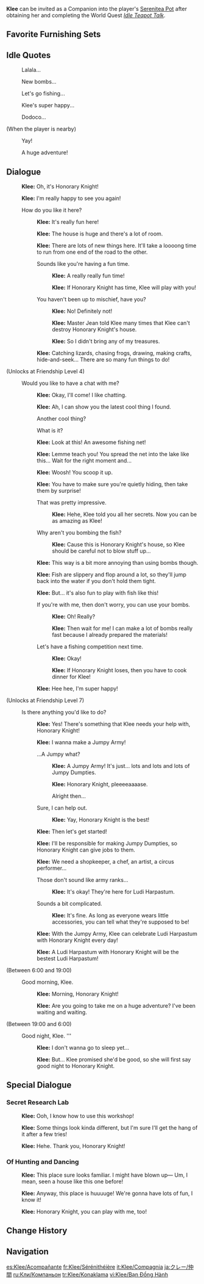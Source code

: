 {{CharacterTabs}}
{{Furnishing Infobox
|title          = Klee
|id             = 368117
|image          = Character Klee Thumb.png
|category       = Companion
|subcategory    = Companion
|quality        = 5
|adeptal_energy = 300
|load           = 1200
|description    = Character In-Residence
}}
'''Klee''' can be invited as a Companion into the player's [[Serenitea Pot]] after obtaining her and completing the World Quest ''[[Idle Teapot Talk]]''.

==Favorite Furnishing Sets==
{{HousingCompanion|favorite}}
{{Companion Favor Table}}

==Idle Quotes==
{{Dialogue Start}}
: {{DIcon|Idle}} Lalala...
: {{DIcon|Idle}} New bombs...
: {{DIcon|Idle}} Let's go fishing...
: {{DIcon|Idle}} Klee's super happy...
: {{DIcon|Idle}} Dodoco...

;(When the player is nearby)
: {{DIcon|Idle}} Yay!
: {{DIcon|Idle}} A huge adventure!
{{Dialogue End}}

==Dialogue==
{{Dialogue Start}}
:{{A|vo klee mimitomo hello 01a.ogg}} {{A|vo klee mimitomo hello 01b.ogg}} '''Klee:''' Oh, it's {{MC|Mr.|Miss|mc=1}} Honorary Knight!
:{{A|vo klee mimitomo hello 02.ogg}} '''Klee:''' I'm really happy to see you again!
:{{DIcon}} How do you like it here?
::{{A|vo klee mimitomo friendship1 01.ogg}} '''Klee:''' It's really fun here!
::{{A|vo klee mimitomo friendship1 02.ogg}} '''Klee:''' The house is huge and there's a lot of room.
::{{A|vo klee mimitomo friendship1 03.ogg}} '''Klee:''' There are lots of new things here. It'll take a loooong time to run from one end of the road to the other.
::{{DIcon}} Sounds like you're having a fun time.
:::{{A|vo klee mimitomo friendship1 04a 1.ogg}} '''Klee:''' A really really fun time!
:::{{A|vo klee mimitomo friendship1 04a 2a.ogg}} {{A|vo klee mimitomo friendship1 04a 2b.ogg}} '''Klee:''' If {{MC|Mr.|Miss|mc=1}} Honorary Knight has time, Klee will play with you!
::{{DIcon}} You haven't been up to mischief, have you?
:::{{A|vo klee mimitomo friendship1 04b 1.ogg}} '''Klee:''' No! Definitely not!
:::{{A|vo klee mimitomo friendship1 04b 2a.ogg}} {{A|vo klee mimitomo friendship1 04b 2b.ogg}} '''Klee:''' Master Jean told Klee many times that Klee can't destroy {{MC|Mr.|Miss|mc=1}} Honorary Knight's house.
:::{{A|vo klee mimitomo friendship1 04b 3.ogg}} '''Klee:''' So I didn't bring any of my treasures.
::{{A|vo klee mimitomo friendship1 05.ogg}} '''Klee:''' Catching lizards, chasing frogs, drawing, making crafts, hide-and-seek... There are so many fun things to do!
;(Unlocks at Friendship Level 4)
:{{DIcon}} Would you like to have a chat with me?
::{{A|vo klee mimitomo friendship2 01.ogg}} '''Klee:''' Okay, I'll come! I like chatting.
::{{A|vo klee mimitomo friendship2 02.ogg}} '''Klee:''' Ah, I can show you the latest cool thing I found.
::{{DIcon}} Another cool thing?
::{{DIcon}} What is it?
::{{A|vo klee mimitomo friendship2 03.ogg}} '''Klee:''' Look at this! An awesome fishing net!
::{{A|vo klee mimitomo friendship2 04.ogg}} '''Klee:''' Lemme teach you! You spread the net into the lake like this... Wait for the right moment and...
::{{A|vo klee mimitomo friendship2 05.ogg}} '''Klee:''' Woosh! You scoop it up.
::{{A|vo klee mimitomo friendship2 06.ogg}} '''Klee:''' You have to make sure you're quietly hiding, then take them by surprise!
::{{DIcon}} That was pretty impressive.
:::{{A|vo klee mimitomo friendship2 07a.ogg}} '''Klee:''' Hehe, Klee told you all her secrets. Now you can be as amazing as Klee!
::{{DIcon}} Why aren't you bombing the fish?
:::{{A|vo klee mimitomo friendship2 07b 1a.ogg}} {{A|vo klee mimitomo friendship2 07b 1b.ogg}} '''Klee:''' Cause this is {{MC|Mr.|Miss|mc=1}} Honorary Knight's house, so Klee should be careful not to blow stuff up...
::{{A|vo klee mimitomo friendship2 08.ogg}} '''Klee:''' This way is a bit more annoying than using bombs though.
::{{A|vo klee mimitomo friendship2 09.ogg}} '''Klee:''' Fish are slippery and flop around a lot, so they'll jump back into the water if you don't hold them tight.
::{{A|vo klee mimitomo friendship2 10.ogg}} '''Klee:''' But... it's also fun to play with fish like this!
::{{DIcon}} If you're with me, then don't worry, you can use your bombs.
:::{{A|vo klee mimitomo friendship2 11a 1.ogg}} '''Klee:''' Oh! Really?
:::{{A|vo klee mimitomo friendship2 11a 2.ogg}} '''Klee:''' Then wait for me! I can make a lot of bombs really fast because I already prepared the materials!
::{{DIcon}} Let's have a fishing competition next time.
:::{{A|vo klee mimitomo friendship2 11b 1.ogg}} '''Klee:''' Okay!
:::{{A|vo klee mimitomo friendship2 11b 2a.ogg}} {{A|vo klee mimitomo friendship2 11b 2b.ogg}} '''Klee:''' If {{MC|Mr.|Miss|mc=1}} Honorary Knight loses, then you have to cook dinner for Klee!
::{{A|vo klee mimitomo friendship2 12.ogg}} '''Klee:''' Hee hee, I'm super happy!
;(Unlocks at Friendship Level 7)
:{{DIcon}} Is there anything you'd like to do?
::{{A|vo klee mimitomo friendship3 01a.ogg}} {{A|vo klee mimitomo friendship3 01b.ogg}} '''Klee:''' Yes! There's something that Klee needs your help with, {{MC|Mr.|Miss|mc=1}} Honorary Knight!
::{{A|vo klee mimitomo friendship3 02.ogg}} '''Klee:''' I wanna make a Jumpy Army!
::{{DIcon}} ...A Jumpy what?
:::{{A|vo klee mimitomo friendship3 03a 1.ogg}} '''Klee:''' A Jumpy Army! It's just... lots and lots and lots of Jumpy Dumpties.
:::{{A|vo klee mimitomo friendship3 03a 2a.ogg}} {{A|vo klee mimitomo friendship3 03a 2b.ogg}} '''Klee:''' {{MC|Mr.|Miss|mc=1}} Honorary Knight, pleeeeaaaase.
:::{{DIcon}} Alright then...
::{{DIcon}} Sure, I can help out.
:::{{A|vo klee mimitomo friendship3 03b a.ogg}} {{A|vo klee mimitomo friendship3 03b b.ogg}} '''Klee:''' Yay, {{MC|Mr.|Miss|mc=1}} Honorary Knight is the best!
::{{A|vo klee mimitomo friendship3 04.ogg}} '''Klee:''' Then let's get started!
::{{A|vo klee mimitomo friendship3 05a.ogg}} {{A|vo klee mimitomo friendship3 05b.ogg}} '''Klee:''' I'll be responsible for making Jumpy Dumpties, so {{MC|Mr.|Miss|mc=1}} Honorary Knight can give jobs to them.
::{{A|vo klee mimitomo friendship3 06.ogg}} '''Klee:''' We need a shopkeeper, a chef, an artist, a circus performer...
::{{DIcon}} Those don't sound like army ranks...
:::{{A|vo klee mimitomo friendship3 07a.ogg}} '''Klee:''' It's okay! They're here for Ludi Harpastum.
::{{DIcon}} Sounds a bit complicated.
:::{{A|vo klee mimitomo friendship3 07b.ogg}} '''Klee:''' It's fine. As long as everyone wears little accessories, you can tell what they're supposed to be!
::{{A|vo klee mimitomo friendship3 08a.ogg}} {{A|vo klee mimitomo friendship3 08b.ogg}} '''Klee:''' With the Jumpy Army, Klee can celebrate Ludi Harpastum with {{MC|Mr.|Miss|mc=1}} Honorary Knight every day!
::{{A|vo klee mimitomo friendship3 09.ogg}} {{A|vo klee mimitomo friendship3 10.ogg}} '''Klee:''' A Ludi Harpastum with {{MC|Mr.|Miss|mc=1}} Honorary Knight will be the bestest Ludi Harpastum!
;<nowiki>(Between 6:00 and 19:00)</nowiki>
:{{DIcon}} Good morning, Klee.
::{{A|vo klee mimitomo morning 01a.ogg}} {{A|vo klee mimitomo morning 01b.ogg}} '''Klee:''' Morning, {{MC|Mr.|Miss|mc=1}} Honorary Knight!
::{{A|vo klee mimitomo morning 02.ogg}} '''Klee:''' Are you going to take me on a huge adventure? I've been waiting and waiting.
;<nowiki>(Between 19:00 and 6:00)</nowiki>
:{{DIcon}} Good night, Klee. '''
::{{A|vo klee mimitomo night 01.ogg}} '''Klee:''' I don't wanna go to sleep yet...
::{{A|vo klee mimitomo night 02a.ogg}} {{A|vo klee mimitomo night 02b.ogg}} '''Klee:''' But... Klee promised she'd be good, so she will first say good night to {{MC|Mr.|Miss|mc=1}} Honorary Knight.
{{Dialogue End}}

==Special Dialogue==
{{HousingCompanion|special}}

===Secret Research Lab===
{{Dialogue Start}}
:{{A|vo mimitomo md klee alchemy 01.ogg}} '''Klee:''' Ooh, I know how to use this workshop!
:{{A|vo mimitomo md klee alchemy 02.ogg}} '''Klee:''' Some things look kinda different, but I'm sure I'll get the hang of it after a few tries!
:{{A|vo mimitomo md klee alchemy 03a.ogg}} {{A|vo mimitomo md klee alchemy 03b.ogg}} '''Klee:''' Hehe. Thank you, {{MC|Mr.|Miss|mc=1}} Honorary Knight!
{{Dialogue End}}

===Of Hunting and Dancing===
{{Dialogue Start}}
:{{A|vo mimitomo md klee hillichurl 01.ogg}} '''Klee:''' This place sure looks familiar. I might have blown up&mdash; Um, I mean, seen a house like this one before!
:{{A|vo mimitomo md klee hillichurl 02.ogg}} '''Klee:''' Anyway, this place is huuuuge! We're gonna have lots of fun, I know it!
:{{A|vo mimitomo md klee hillichurl 03a.ogg}} {{A|vo mimitomo md klee hillichurl 03b.ogg}} '''Klee:''' {{MC|Mr.|Miss|mc=1}} Honorary Knight, you can play with me, too!
{{Dialogue End}}

==Change History==
{{Change History|1.6}}

==Navigation==
{{Furnishing Navbox/Living|Companion}}

[[es:Klee/Acompañante]]
[[fr:Klee/Sérénithéière]]
[[it:Klee/Compagnia]]
[[ja:クレー/仲間]]
[[ru:Кли/Компаньон]]
[[tr:Klee/Konaklama]]
[[vi:Klee/Bạn Đồng Hành]]